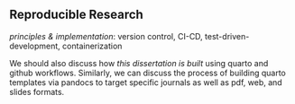 ## Reproducible Research


*principles & implementation*: version control, CI-CD, test-driven-development, containerization

We should also discuss how *this dissertation is built* using quarto and github workflows. Similarly, we can discuss the process of building quarto templates via pandocs to target specific journals as well as pdf, web, and slides formats.
